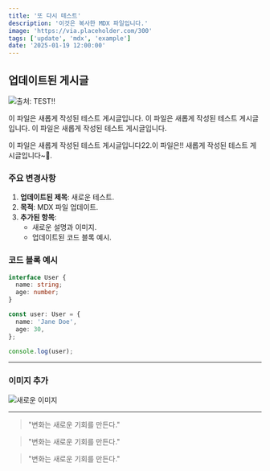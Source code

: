 ```yaml
---
title: '또 다시 테스트'
description: '이것은 복사한 MDX 파일입니다.'
image: 'https://via.placeholder.com/300'
tags: ['update', 'mdx', 'example']
date: '2025-01-19 12:00:00'
---
```


## 업데이트된 게시글

![출처: TEST!! ](/posts/category1/test1/1.jpg)

이 파일은 새롭게 작성된 테스트 게시글입니다. 이 파일은 새롭게 작성된 테스트 게시글입니다.
이 파일은 새롭게 작성된 테스트 게시글입니다.

이 파일은 새롭게 작성된 테스트 게시글입니다22.이 파일은!! 새롭게 작성된 테스트 게시글입니다~🥰.

### 주요 변경사항

1. **업데이트된 제목**: 새로운 테스트.
2. **목적**: MDX 파일 업데이트.
3. **추가된 항목**:
   - 새로운 설명과 이미지.
   - 업데이트된 코드 블록 예시.

### 코드 블록 예시

```typescript title="코드 블록 상단 title"
interface User {
  name: string;
  age: number;
}

const user: User = {
  name: 'Jane Doe',
  age: 30,
};

console.log(user);
```

---

### 이미지 추가

![새로운 이미지](https://via.placeholder.com/300)

---

> "변화는 새로운 기회를 만든다."

> "변화는 새로운 기회를 만든다."

> "변화는 새로운 기회를 만든다."
